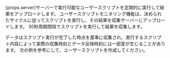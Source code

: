 {props.server}サーバーで実行可能なユーザースクリプトを定期的に実行して結果をアップロードします。 ユーザースクリプトモニタリング機能は、決められたサイクルに従ってスクリプトを実行し、その結果を収集サーバーにアップロードします。 30秒周期間隔でスクリプトを実行して結果を収集します。 

データはスクリプト実行が完了した時点を基準に収集され、実行するスクリプト内容によって実際の収集時刻とデータ反映時刻には一部差が生じることがあります。 次の例を参考にして、ユーザースクリプトを作成してください。

